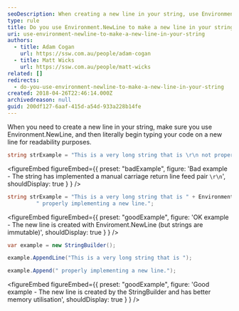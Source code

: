 ```yaml
---
seoDescription: When creating a new line in your string, use Environment.NewLine to improve readability and memory utilization.
type: rule
title: Do you use Environment.NewLine to make a new line in your string?
uri: use-environment-newline-to-make-a-new-line-in-your-string
authors:
  - title: Adam Cogan
    url: https://ssw.com.au/people/adam-cogan
  - title: Matt Wicks
    url: https://ssw.com.au/people/matt-wicks
related: []
redirects:
  - do-you-use-environment-newline-to-make-a-new-line-in-your-string
created: 2018-04-26T22:46:14.000Z
archivedreason: null
guid: 200df127-6aaf-415d-a54d-933a228b14fe
---
```


When you need to create a new line in your string, make sure you use Environment.NewLine, and then literally begin typing your code on a new line for readability purposes.
```csharp
string strExample = "This is a very long string that is \r\n not properly implementing a new line.";
```

<figureEmbed figureEmbed={{
  preset: "badExample",
  figure: 'Bad example - The string has implemented a manual carriage return line feed pair `\r\n`',
  shouldDisplay: true
} } />


```csharp
string strExample = "This is a very long string that is " + Environment.NewLine +
		 " properly implementing a new line.";
```

<figureEmbed figureEmbed={{
  preset: "goodExample",
  figure: 'OK example - The new line is created with Enviroment.NewLine (but strings are immutable)',
  shouldDisplay: true
} } />


```csharp
var example = new StringBuilder();

example.AppendLine("This is a very long string that is ");

example.Append(" properly implementing a new line.");
```

<figureEmbed figureEmbed={{
  preset: "goodExample",
  figure: 'Good example - The new line is created by the StringBuilder and has better memory utilisation',
  shouldDisplay: true
} } />
